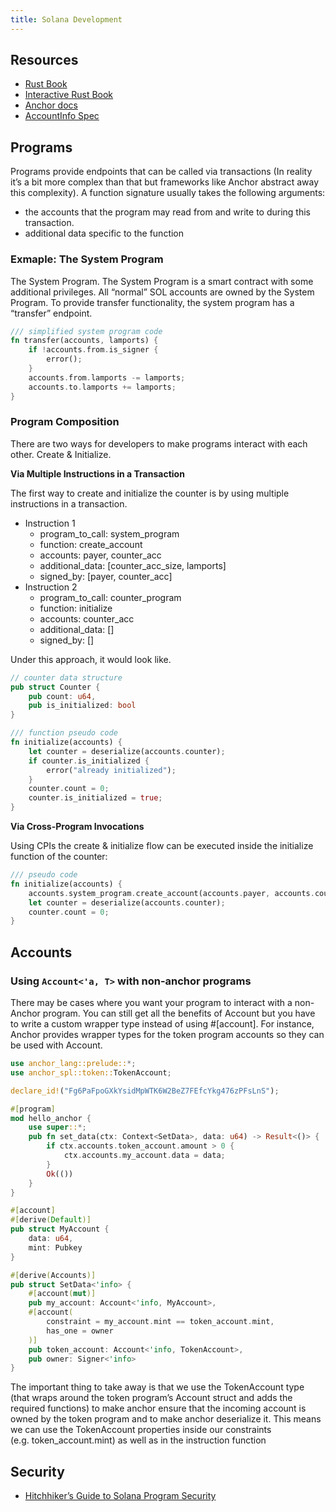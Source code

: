 ```yaml
---
title: Solana Development
---
```


## Resources

- [Rust Book](https://doc.rust-lang.org/book/ch01-02-hello-world.html)
- [Interactive Rust Book](https://rust-book.cs.brown.edu/)
- [Anchor docs](https://www.anchor-lang.com/docs/intro-to-solana)
- [AccountInfo Spec](https://docs.rs/solana-program/latest/solana_program/account_info/struct.AccountInfo.html)

## Programs

Programs provide endpoints that can be called via transactions (In reality it's a bit more complex than that but frameworks like Anchor abstract away this complexity). A function signature usually takes the following arguments:

- the accounts that the program may read from and write to during this transaction.
- additional data specific to the function

### Exmaple: The System Program

The System Program. The System Program is a smart contract with some additional privileges. All "normal" SOL accounts are owned by the System Program. To provide transfer functionality, the system program has a “transfer” endpoint.

```rust 
/// simplified system program code
fn transfer(accounts, lamports) {
    if !accounts.from.is_signer {
        error();
    }
    accounts.from.lamports -= lamports;
    accounts.to.lamports += lamports;
}
```

### Program Composition

There are two ways for developers to make programs interact with each other. Create & Initialize.

**Via Multiple Instructions in a Transaction**

The first way to create and initialize the counter is by using multiple instructions in a transaction.

- Instruction 1
    - program_to_call: system_program
    - function: create_account
    - accounts: payer, counter_acc
    - additional_data: [counter_acc_size, lamports]
    - signed_by: [payer, counter_acc]
- Instruction 2
    - program_to_call: counter_program
    - function: initialize
    - accounts: counter_acc
    - additional_data: []
    - signed_by: []

Under this approach, it would look like.

```rust
// counter data structure
pub struct Counter {
    pub count: u64,
    pub is_initialized: bool
}

/// function pseudo code
fn initialize(accounts) {
    let counter = deserialize(accounts.counter);
    if counter.is_initialized {
        error("already initialized");
    }
    counter.count = 0;
    counter.is_initialized = true;
}
```

**Via Cross-Program Invocations**

Using CPIs the create & initialize flow can be executed inside the initialize function of the counter:

```rust
/// pseudo code
fn initialize(accounts) {
    accounts.system_program.create_account(accounts.payer, accounts.counter);
    let counter = deserialize(accounts.counter);
    counter.count = 0;
}
```

## Accounts

### Using `Account<'a, T>` with non-anchor programs

There may be cases where you want your program to interact with a non-Anchor program. You can still get all the benefits of Account but you have to write a custom wrapper type instead of using #[account]. For instance, Anchor provides wrapper types for the token program accounts so they can be used with Account.

```rust
use anchor_lang::prelude::*;
use anchor_spl::token::TokenAccount;

declare_id!("Fg6PaFpoGXkYsidMpWTK6W2BeZ7FEfcYkg476zPFsLnS");

#[program]
mod hello_anchor {
    use super::*;
    pub fn set_data(ctx: Context<SetData>, data: u64) -> Result<()> {
        if ctx.accounts.token_account.amount > 0 {
            ctx.accounts.my_account.data = data;
        }
        Ok(())
    }
}

#[account]
#[derive(Default)]
pub struct MyAccount {
    data: u64,
    mint: Pubkey
}

#[derive(Accounts)]
pub struct SetData<'info> {
    #[account(mut)]
    pub my_account: Account<'info, MyAccount>,
    #[account(
        constraint = my_account.mint == token_account.mint,
        has_one = owner
    )]
    pub token_account: Account<'info, TokenAccount>,
    pub owner: Signer<'info>
}
```

The important thing to take away is that we use the TokenAccount type (that wraps around the token program's Account struct and adds the required functions) to make anchor ensure that the incoming account is owned by the token program and to make anchor deserialize it. This means we can use the TokenAccount properties inside our constraints (e.g. token_account.mint) as well as in the instruction function

## Security

- [Hitchhiker's Guide to Solana Program Security](https://www.helius.dev/blog/a-hitchhikers-guide-to-solana-program-security)